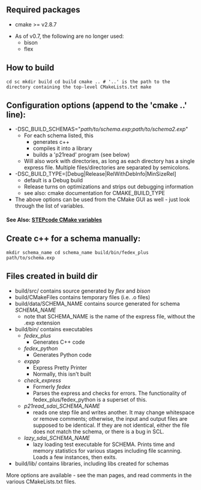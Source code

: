 == Required packages ==
* cmake >= v2.8.7

* As of v0.7, the following are no longer used:
** bison
** flex

== How to build ==

<code language="shell">cd sc
mkdir build
cd build
cmake ..    # '..' is the path to the directory containing the top-level CMakeLists.txt
make</code>

== Configuration options (append to the 'cmake ..' line): ==
* -DSC_BUILD_SCHEMAS="''path/to/schema.exp'';''path/to/schema2.exp''"
** For each schema listed, this
*** generates c++
*** compiles it into a library
*** builds a 'p21read' program (see below)
** Will also work with directories, as long as each directory has a single express file. Multiple files/directories are separated by semicolons.
* -DSC_BUILD_TYPE=[Debug|Release|RelWithDebInfo|MinSizeRel]
** default is a Debug build
** Release turns on optimizations and strips out debugging information
** see also: cmake documentation for CMAKE_BUILD_TYPE
* The above options can be used from the CMake GUI as well - just look through the list of variables.

==== See Also: [[STEPcode CMake variables]] ====

== Create c++ for a schema manually: ==
<code language="shell">mkdir schema_name
cd schema_name
build/bin/fedex_plus path/to/schema.exp</code>

== Files created in build dir ==
* build/src/ contains source generated by ''flex'' and ''bison''
* build/CMakeFiles contains temporary files (i.e. .o files)
* build/data/SCHEMA_NAME contains source generated for schema ''SCHEMA_NAME''
** note that SCHEMA_NAME is the name of the express file, without the .exp extension
* build/bin/ contains executables
** ''fedex_plus''
*** Generates C++ code
** ''fedex_python''
*** Generates Python code
** ''exppp''
*** Express Pretty Printer
*** Normally, this isn't built
** ''check_express''
*** Formerly ''fedex''
*** Parses the express and checks for errors. The functionality of fedex_plus/fedex_python is a superset of this.
** ''p21read_sdai_SCHEMA_NAME''
*** reads one step file and writes another. It may change whitespace or remove comments; otherwise, the input and output files are supposed to be identical. If they are not identical, either the file does not match the schema, or there is a bug in SCL.
** ''lazy_sdai_SCHEMA_NAME''
*** lazy loading test executable for SCHEMA. Prints time and memory statistics for various stages including file scanning. Loads a few instances, then exits.
* build/lib/ contains libraries, including libs created for schemas


More options are available - see the man pages, and read comments in the various CMakeLists.txt files.